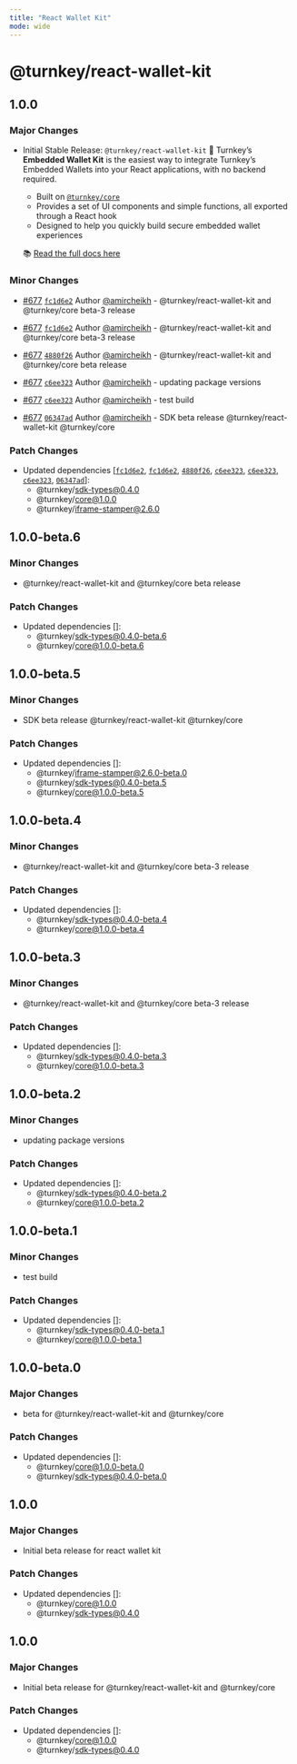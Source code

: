 ```yaml
---
title: "React Wallet Kit"
mode: wide
---
```


# @turnkey/react-wallet-kit

## 1.0.0

### Major Changes

- Initial Stable Release: `@turnkey/react-wallet-kit` 🎉
  Turnkey’s **Embedded Wallet Kit** is the easiest way to integrate Turnkey’s Embedded Wallets into your React applications, with no backend required.
  - Built on [`@turnkey/core`](https://www.npmjs.com/package/@turnkey/core)
  - Provides a set of UI components and simple functions, all exported through a React hook
  - Designed to help you quickly build secure embedded wallet experiences

  📚 [Read the full docs here](https://docs.turnkey.com/sdks/react)

### Minor Changes

- [#677](https://github.com/tkhq/sdk/pull/677) [`fc1d6e2`](https://github.com/tkhq/sdk/commit/fc1d6e2d26f4a53116633e9e8cccccd792267f4e) Author [@amircheikh](https://github.com/amircheikh) - @turnkey/react-wallet-kit and @turnkey/core beta-3 release

- [#677](https://github.com/tkhq/sdk/pull/677) [`fc1d6e2`](https://github.com/tkhq/sdk/commit/fc1d6e2d26f4a53116633e9e8cccccd792267f4e) Author [@amircheikh](https://github.com/amircheikh) - @turnkey/react-wallet-kit and @turnkey/core beta-3 release

- [#677](https://github.com/tkhq/sdk/pull/677) [`4880f26`](https://github.com/tkhq/sdk/commit/4880f26a4dd324c049bff7f35284098ccfc55823) Author [@amircheikh](https://github.com/amircheikh) - @turnkey/react-wallet-kit and @turnkey/core beta release

- [#677](https://github.com/tkhq/sdk/pull/677) [`c6ee323`](https://github.com/tkhq/sdk/commit/c6ee3239c389a7bbbbb23610c84b883ed298f95c) Author [@amircheikh](https://github.com/amircheikh) - updating package versions

- [#677](https://github.com/tkhq/sdk/pull/677) [`c6ee323`](https://github.com/tkhq/sdk/commit/c6ee3239c389a7bbbbb23610c84b883ed298f95c) Author [@amircheikh](https://github.com/amircheikh) - test build

- [#677](https://github.com/tkhq/sdk/pull/677) [`06347ad`](https://github.com/tkhq/sdk/commit/06347adfa08fb0867c350e43821d0fed06c49624) Author [@amircheikh](https://github.com/amircheikh) - SDK beta release @turnkey/react-wallet-kit @turnkey/core

### Patch Changes

- Updated dependencies [[`fc1d6e2`](https://github.com/tkhq/sdk/commit/fc1d6e2d26f4a53116633e9e8cccccd792267f4e), [`fc1d6e2`](https://github.com/tkhq/sdk/commit/fc1d6e2d26f4a53116633e9e8cccccd792267f4e), [`4880f26`](https://github.com/tkhq/sdk/commit/4880f26a4dd324c049bff7f35284098ccfc55823), [`c6ee323`](https://github.com/tkhq/sdk/commit/c6ee3239c389a7bbbbb23610c84b883ed298f95c), [`c6ee323`](https://github.com/tkhq/sdk/commit/c6ee3239c389a7bbbbb23610c84b883ed298f95c), [`c6ee323`](https://github.com/tkhq/sdk/commit/c6ee3239c389a7bbbbb23610c84b883ed298f95c), [`06347ad`](https://github.com/tkhq/sdk/commit/06347adfa08fb0867c350e43821d0fed06c49624)]:
  - @turnkey/sdk-types@0.4.0
  - @turnkey/core@1.0.0
  - @turnkey/iframe-stamper@2.6.0

## 1.0.0-beta.6

### Minor Changes

- @turnkey/react-wallet-kit and @turnkey/core beta release

### Patch Changes

- Updated dependencies []:
  - @turnkey/sdk-types@0.4.0-beta.6
  - @turnkey/core@1.0.0-beta.6

## 1.0.0-beta.5

### Minor Changes

- SDK beta release @turnkey/react-wallet-kit @turnkey/core

### Patch Changes

- Updated dependencies []:
  - @turnkey/iframe-stamper@2.6.0-beta.0
  - @turnkey/sdk-types@0.4.0-beta.5
  - @turnkey/core@1.0.0-beta.5

## 1.0.0-beta.4

### Minor Changes

- @turnkey/react-wallet-kit and @turnkey/core beta-3 release

### Patch Changes

- Updated dependencies []:
  - @turnkey/sdk-types@0.4.0-beta.4
  - @turnkey/core@1.0.0-beta.4

## 1.0.0-beta.3

### Minor Changes

- @turnkey/react-wallet-kit and @turnkey/core beta-3 release

### Patch Changes

- Updated dependencies []:
  - @turnkey/sdk-types@0.4.0-beta.3
  - @turnkey/core@1.0.0-beta.3

## 1.0.0-beta.2

### Minor Changes

- updating package versions

### Patch Changes

- Updated dependencies []:
  - @turnkey/sdk-types@0.4.0-beta.2
  - @turnkey/core@1.0.0-beta.2

## 1.0.0-beta.1

### Minor Changes

- test build

### Patch Changes

- Updated dependencies []:
  - @turnkey/sdk-types@0.4.0-beta.1
  - @turnkey/core@1.0.0-beta.1

## 1.0.0-beta.0

### Major Changes

- beta for @turnkey/react-wallet-kit and @turnkey/core

### Patch Changes

- Updated dependencies []:
  - @turnkey/core@1.0.0-beta.0
  - @turnkey/sdk-types@0.4.0-beta.0

## 1.0.0

### Major Changes

- Initial beta release for react wallet kit

### Patch Changes

- Updated dependencies []:
  - @turnkey/core@1.0.0
  - @turnkey/sdk-types@0.4.0

## 1.0.0

### Major Changes

- Initial beta release for @turnkey/react-wallet-kit and @turnkey/core

### Patch Changes

- Updated dependencies []:
  - @turnkey/core@1.0.0
  - @turnkey/sdk-types@0.4.0